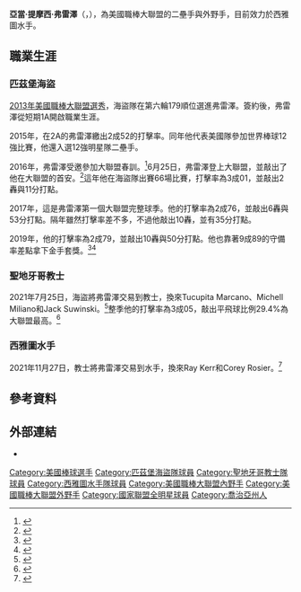 {{Infobox baseball biography
| name        = 亞當·弗雷澤<br />Adam Frazier
| image       = Adam Frazier 8.11.21 (cropped).jpg
| image_size  = 
| caption     = 2021年的弗雷澤
| team        = 西雅圖水手
| number      = 26
| position    = [[二壘手|二壘手]]/[[外野手|外野手]]
| birth_date  = {{birth date and age|mf=yes|1991|12|14}}
| birth_place = {{USA}}[[喬治亞州|喬治亞州]][[雅典_(喬治亞州)|雅典]]
| bats        = 左
| throws      = 右
| debutleague = 美國職棒大聯盟
| debutdate   = 6月24日
| debutyear   = 2016年
| debutteam   = 匹茲堡海盜
| statyear    = 2020年球季
| statleague  = 美國職棒大聯盟
| stat1label  = [[打擊率|打擊率]]
| stat1value  = .281
| stat2label  = [[全壘打|全壘打]]
| stat2value  = 40
| stat3label  = [[打點|打點]]
| stat3value  = 215
| teams =
* [[匹茲堡海盜|匹茲堡海盜]] ({{mlby|2016}}–{{mlby|2021}})
* [[聖地牙哥教士|聖地牙哥教士]] ({{mlby|2021}})
* [[西雅圖水手|西雅圖水手]] ({{mlby|2022}}–)
|highlights=
* [[美國職棒大聯盟全明星賽|全明星賽]]（[[2021年美國職棒大聯盟全明星賽|2021年]]）
|medaltemplates=
{{MedalSport|男子[[棒球|棒球]]}}
{{Medal|Country|{{bb|USA}}}}
{{MedalCompetition|[[世界棒球經典賽|世界棒球經典賽]]}}
{{MedalSilver|[[2015年世界棒球12強賽|2015 東京]]|團隊}}
}}
'''亞當·提摩西·弗雷澤'''（{{lang-en|Adam Timothy Frazier}}，{{bd|1991年|11月24日|}}），為美國職棒大聯盟的二壘手與外野手，目前效力於西雅圖水手。
==職業生涯==
===匹茲堡海盜===
[[2013年美國職棒大聯盟選秀|2013年美國職棒大聯盟選秀]]，海盜隊在第六輪179順位選進弗雷澤。簽約後，弗雷澤從短期1A開啟職業生涯。

2015年，在2A的弗雷澤繳出2成52的打擊率。同年他代表美國隊參加世界棒球12強比賽，他還入選12強明星隊二壘手。

2016年，弗雷澤受邀參加大聯盟春訓。<ref>{{cite web|url=http://triblive.com/sports/pirates/9739190-74/mcguire-pirates-non|title=Catcher McGuire leads prospects invited to spring training with Pirates|first=Rob|last=Biertempfel|work=Pittsburgh Tribune-Review|date=January 4, 2016|accessdate=March 5, 2016|archive-date=2018-06-18|archive-url=https://web.archive.org/web/20180618002853/http://triblive.com/sports/pirates/9739190-74/mcguire-pirates-non|dead-url=no}}</ref>6月25日，弗雷澤登上大聯盟，並敲出了他在大聯盟的首安。<ref>{{cite web|title=MLB Gameday|url=http://mlb.mlb.com/mlb/gameday/index.jsp?gid=2016_06_24_lanmlb_pitmlb_1|publisher=MLB.com|accessdate=June 25, 2016|archive-date=2016-06-29|archive-url=https://web.archive.org/web/20160629171419/http://mlb.mlb.com/mlb/gameday/index.jsp?gid=2016_06_24_lanmlb_pitmlb_1|dead-url=no}}</ref>這年他在海盜隊出賽66場比賽，打擊率為3成01，並敲出2轟與11分打點。

2017年，這是弗雷澤第一個大聯盟完整球季。他的打擊率為2成76，並敲出6轟與53分打點。隔年雖然打擊率差不多，不過他敲出10轟，並有35分打點。

2019年，他的打擊率為2成79，並敲出10轟與50分打點。他也靠著9成89的守備率差點拿下金手套獎。<ref>{{Cite web|url=https://triblive.com/sports/pirates-second-baseman-adam-frazier-named-gold-glove-finalist/|title=Pirates second baseman Adam Frazier named Gold Glove finalist | TribLIVE.com|website=triblive.com|accessdate=2020-12-25|archive-date=2019-10-26|archive-url=https://web.archive.org/web/20191026145302/https://triblive.com/sports/pirates-second-baseman-adam-frazier-named-gold-glove-finalist/|dead-url=no}}</ref><ref>{{Cite web|url=https://www.post-gazette.com/sports/pirates/2019/10/24/adam-frazier-pirates-gold-glove-finalists-2019/stories/201910240183|title=Pirates second baseman Adam Frazier is a Gold Glove finalist|website=Pittsburgh Post-Gazette|accessdate=2020-12-25|archive-date=2019-10-26|archive-url=https://web.archive.org/web/20191026145210/https://www.post-gazette.com/sports/pirates/2019/10/24/adam-frazier-pirates-gold-glove-finalists-2019/stories/201910240183|dead-url=no}}</ref>
===聖地牙哥教士===
2021年7月25日，海盜將弗雷澤交易到教士，換來Tucupita Marcano、Michell Miliano和Jack Suwinski。<ref>{{Cite news|url=https://www.mlb.com/news/adam-frazier-padres-trade|title=All-Star 2B/OF Frazier traded to San Diego|date=July 26, 2021|accessdate=July 26, 2021|archive-date=2021-11-30|archive-url=https://web.archive.org/web/20211130034608/https://www.mlb.com/news/adam-frazier-padres-trade}}</ref>整季他的打擊率為3成05，敲出平飛球比例29.4%為大聯盟最高。<ref>{{Cite web|url=https://www.fangraphs.com/leaders.aspx?pos=all&stats=bat&lg=all&qual=y&type=2&season=2021&month=0&season1=2021&ind=0&team=0&rost=0&age=0&filter=&players=0&startdate=2021-01-01&enddate=2021-12-31&sort=5,d|title=Major League Leaderboards » 2021 » Batters » Batted Ball Statistics | FanGraphs Baseball|website=www.fangraphs.com|access-date=2021-11-30|archive-date=2021-10-09|archive-url=https://web.archive.org/web/20211009181543/https://www.fangraphs.com/leaders.aspx?pos=all&stats=bat&lg=all&qual=y&type=2&season=2021&month=0&season1=2021&ind=0&team=0&rost=0&age=0&filter=&players=0&startdate=2021-01-01&enddate=2021-12-31&sort=5,d}}</ref>
===西雅圖水手===
2021年11月27日，教士將弗雷澤交易到水手，換來Ray Kerr和Corey Rosier。<ref>{{Cite web|title=Mariners deal for '21 All-Star Frazier|url=https://www.mlb.com/news/mariners-trade-for-adam-frazier|access-date=2021-11-27|website=MLB.com|language=en|archive-date=2021-11-27|archive-url=https://web.archive.org/web/20211127185141/https://www.mlb.com/news/mariners-trade-for-adam-frazier}}</ref>
==參考資料==
{{Reflist}}
==外部連結==
{{Commons category|Adam Frazier}}
{{Baseballstats|mlb=624428|espn=33546|br=f/fraziad01|fangraphs=15223}}
* {{Twitter|A_Fraz12}}

{{西雅圖水手隊當前登錄名單}}

{{DEFAULTSORT:Frazier, Adam}}
[[Category:美國棒球選手|Category:美國棒球選手]]
[[Category:匹茲堡海盜隊球員|Category:匹茲堡海盜隊球員]]
[[Category:聖地牙哥教士隊球員|Category:聖地牙哥教士隊球員]]
[[Category:西雅圖水手隊球員|Category:西雅圖水手隊球員]]
[[Category:美國職棒大聯盟內野手|Category:美國職棒大聯盟內野手]]
[[Category:美國職棒大聯盟外野手|Category:美國職棒大聯盟外野手]]
[[Category:國家聯盟全明星球員|Category:國家聯盟全明星球員]]
[[Category:喬治亞州人|Category:喬治亞州人]]